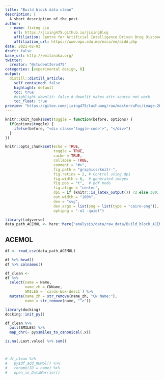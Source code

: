 ```yaml
---
title: "Build block data clean"
description: |
  A short description of the post.
author:
  - name: Jixing Liu
    url: https://jixing475.github.io/jixingBlog
    affiliation: Centre for Artificial Intelligence Driven Drug Discovery
    affiliation_url: https://www.mpu.edu.mo/esca/en/aidd.php
date: 2021-02-03
draft: false
base_url: http://emitanaka.org/
twitter:
  creator: "@studentZero475"
categories: [experimental design, R]
output:
  distill::distill_article:
    self_contained: false
    highlight: default
    toc: true
    #highlight_downlit: false # downlit makes attr.source not work
    toc_float: true
preview: "https://gitee.com/jixing475/tuchuang/raw/master/uPic/image-20210601220146194.png"
---
```


```r
knitr::knit_hooks$set(toggle = function(before, options) {
  if(options$toggle) {
    ifelse(before, "<div class='toggle-code'>", "</div>")
  }
})

knitr::opts_chunk$set(echo = TRUE, 
                      toggle = TRUE,
                      cache = TRUE,
                      collapse = TRUE,
                      comment = "#>",
                      fig.path = "graphics/knitr-",
                      fig.retina = 2, # Control using dpi
                      fig.width = 6,  # generated images
                      fig.pos = "t",  # pdf mode
                      fig.align = "center",
                      dpi = if (knitr::is_latex_output()) 72 else 300, 
                      out.width = "100%",
                      dev = "svg",
                      dev.args = list(png = list(type = "cairo-png")),
                      optipng = "-o1 -quiet")
```


```r
library(tidyverse)
data_path_ACEMOL <- here::here("analysis/data/raw_data/Build_block_ACEMOL.csv")
```

## ACEMOL
```r
df <- read_csv(data_path_ACEMOL)

df %>% head()
df %>% colnames()

df_clean <- 
df %>%
  select(name = Name,
         name_zh = CNName,
         SMILES = `cards-box-desc1`) %>%
  mutate(name_zh = str_remove(name_zh, "CN Name:"),
         name = str_remove(name, "^>"))


```

```r


library(docking)
docking::init_py()

df_clean %>% 
  pull(SMILES) %>% 
  map_chr(~ py$smiles_to_canonical(.x))

is.na(.Last.value) %>% sum()



# df_clean %>% 
#   py$df_add_ROMol() %>% 
#   rename(ID = name) %>% 
#   open_in_DataWarrior()
```




